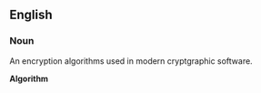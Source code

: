 ==English==
===Noun===
An encryption algorithms used in modern cryptgraphic software.

{{wikipedia}}
'''Algorithm'''